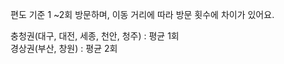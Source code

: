 
편도 기준 1 ~2회 방문하며, 이동 거리에 따라 방문 횟수에 차이가 있어요.

충청권(대구, 대전, 세종, 천안, 청주) : 평균 1회<br />
경상권(부산, 창원) : 평균 2회
